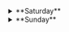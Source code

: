 <details>

<summary>**Saturday**</summary>
### Scripture

> "And when he had taken it, the four living creatures and the twenty-four elders
> fell down before the Lamb. Each one had a harp and they were holding golden
> bowls full of incense, which are the prayers of God’s people." - Revelation 5:8 (NIV)

### Reflection

Praying parents can intercede for their children and grandchildren until, long after the death of the parents, those prayers still convey wonderful blessings. The godly intercessions of church and mission founders and leaders are answered over the decades. Every true intercessor prays many prayers which will not have their full answer before the prayer warrior joins the church in heaven. Prayers prayed in the Spirit never die until they accomplish God’s intended purpose. His answer may not be what we expected, or when we expected it, but God often provides much more abundantly than we could think or ask.

He interprets our intent and either answers or stores up our prayers (Revelation 8:2-5). Sincere prayers are never lost. Energy, time, love, and longing can be endowments that will never be wasted or go unrewarded. Jesus Christ continues to endow the church with His intercession. Paul endowed the church with prayer. The mighty outpourings of God’s Spirit in the Millennium and in the new heaven and the new earth will surely be built upon all those holy intercessions which were not fully answered before. You can endow with God’s mercies, with the Holy Spirit’s ministries, and with the angelic assistance and protections. Pray on and on; prayer is never, never in vain.

_- Wesley Duewel_

</details>

<details>
<summary>**Sunday**</summary>
### Scripture

> "And the free gift is not like the result of that one man's sin. For the judgment following one trespass brought condemnation, but the free gift following many trespasses brought justification. For if, because of one man's trespass, death reigned through that one man, much more will those who receive the abundance of grace and the free gift of righteousness reign in life through the one man Jesus Christ.
> Therefore, as one trespass led to condemnation for all men, so one act of righteousness leads to justification and life for all men. - Romans 5:16-18 (ESV)

### Reflection

God’s heart is set on the salvation of all men. This concerns God. He has declared this in the death of His Son by an unspeakable voice, and every movement on earth for this end pleases God. And so, He declares that our prayers for the salvation of all men are well pleasing in His sight. The sublime and holy inspiration of pleasing God should ever move us to prayer for all men. It is the embodiment and test of our devotion to God’s will and of our sympathetic loyalty to God.

Jesus Christ, a man, the God-man, the highest illustration of manhood, is the Mediator between God and man. Jesus Christ, this Divine man, died for all men. His life is but an intercession for all men. His death is but a prayer for all men. On earth, Jesus Christ knew no higher law, no holier business, no diviner life, than to plead for men. In Heaven He knows no more royal estate, no higher theme, than to intercede for men. His life, His death and His exaltation in Heaven all plead for men.

Is there any work, higher work for the disciple to do than His Lord did? Is there any loftier employment, more honorable, more divine, than to pray for men? To take their woes, their sins, and their perils before God; to be one with Christ? To break the thrall which binds them, the hell which holds them and lift them to immorality and eternal life?

_- E.M Bounds_

### Psalms 113 (NIV)

<p>Praise the Lord. Praise the Lord, you his servants;</p>
<p>praise the name of the Lord.</p>
<p>Let the name of the Lord be praised,</p>
<p>both now and forevermore.</p>
<p>From the rising of the sun to the place where it sets,</p>
<p>the name of the Lord is to be praised.</p>

The Lord is exalted over all the nations,

<p>his glory above the heavens.</p>
<p>Who is like the Lord our God,</p>
<p>the One who sits enthroned on high,</p>
<p>who stoops down to look</p>
<p>on the heavens and the earth?</p>

He raises the poor from the dust

<p>and lifts the needy from the ash heap;</p>
<p>he seats them with princes,</p>
<p>with the princes of his people.</p>
<p>He settles the childless woman in her home</p>
<p>as a happy mother of children.</p>
<p>Praise the Lord.</p>

</details>
